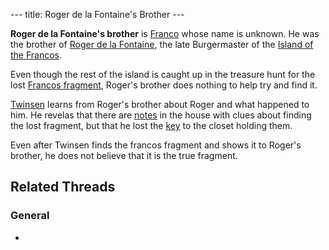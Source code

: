 ---
title: Roger de la Fontaine's Brother
---

{{twinsunica import}}{{Infobox Character
 |image=Roger de la Fontaine's Brother.png
 |race=franco
 |gender=male
 |size=average
 |age=adult
 |magical=no
 |lba1=
 |lba2=yes
 |alignment=
 |occupation=
 |requires=
 |amount=
 |fam1=
 |fam2=
 |planet=
 |island=
 |building=
}}

'''Roger de la Fontaine's brother''' is [[Franco]] whose name is unknown. He was the brother of [[Roger de la Fontaine]], the late Burgermaster of the [[Island of the Francos]].

Even though the rest of the island is caught up in the treasure hunt for the lost [[Francos fragment]], Roger's brother does nothing to help try and find it.

[[Twinsen]] learns from Roger's brother about Roger and what happened to him. He revelas that there are [[burgermaster's notes|notes]] in the house with clues about finding the lost fragment, but that he lost the [[burgermaster's key|key]] to the closet holding them.

Even after Twinsen finds the francos fragment and shows it to Roger's brother, he does not believe that it is the true fragment.

== Related Threads ==
=== General ===
* {{thread|id=2580|title=It's the good ol' "Where's That Quote From?"}}

<!-- remove these category links when they're all automated by categorizers...
[[Category: Francos]]
[[Category: Male characters]]
[[Category: Average characters]]
[[Category: Adult characters]]
[[Category: Francos Island inhabitants]] -->